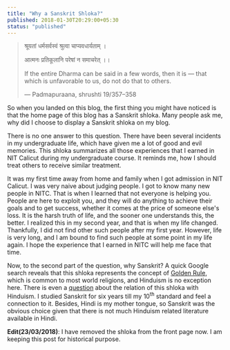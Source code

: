 ```yaml
---
title: "Why a Sanskrit Shloka?"
published: 2018-01-30T20:29:00+05:30
status: "published"
---
```


> श्रूयतां धर्मसर्वस्वं श्रुत्वा चाप्यवधार्यताम् ।
>
> आत्मनः प्रतिकूलानि परेषां न समाचरेत् ।।
>
> If the entire Dharma can be said in a few words, then it is — that which is unfavorable to us, do not do that to others.<br />
>
> —  Padmapuraana, shrushti 19/357–358


So when you landed on this blog, the first thing you might have noticed is that the home page of this blog has a Sanskrit shloka. Many people ask me, why did I choose to display a Sanskrit shloka on my blog.

There is no one answer to this question. There have been several incidents in my undergraduate life, which have given me a lot of good and evil memories. This shloka summarizes all those experiences that I earned in NIT Calicut during my undergraduate course. It reminds me, how I should treat others to receive similar treatment.

It was my first time away from home and family when I got admission in NIT Calicut. I was very naive about judging people. I got to know many new people in NITC. That is when I learned that not everyone is helping you. People are here to exploit you, and they will do anything to achieve their goals and to get success, whether it comes at the price of someone else's loss. It is the harsh truth of life, and the sooner one understands this, the better. I realized this in my second year, and that is when my life changed. Thankfully, I did not find other such people after my first year. However, life is very long, and I am bound to find such people at some point in my life again. I hope the experience that I earned in NITC will help me face that time.

Now, to the second part of the question, why Sanskrit? A quick Google search reveals that this shloka represents the concept of [Golden Rule](https://en.wikipedia.org/wiki/Golden_Rule), which is common to most world religions, and Hinduism is no exception here. There is even a [question](https://hinduism.stackexchange.com/questions/21431/what-all-hindu-scriptures-advocate-the-golden-rule-and-what-is-the-oldest-hindu) about the relation of this shloka with Hinduism. I studied Sanskrit for six years till my 10<sup>th</sup> standard and feel a connection to it. Besides, Hindi is my mother tongue, so Sanskrit was the obvious choice given that there is not much Hinduism related literature available in Hindi.

**Edit(23/03/2018)**: I have removed the shloka from the front page now. I am keeping this post for historical purpose.
